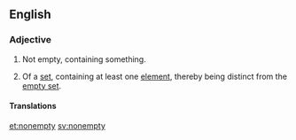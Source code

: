 {{also|non-empty}}
==English==

===Adjective===
{{en-adj|-}}

# Not empty, containing something.
# {{context|mathematics|lang=en}} Of a [[set]], containing at least one [[element]], thereby being distinct from the [[empty set]].

====Translations====
{{trans-see|of set, such that it contains at least one element|non-empty}}

[[et:nonempty]]
[[sv:nonempty]]